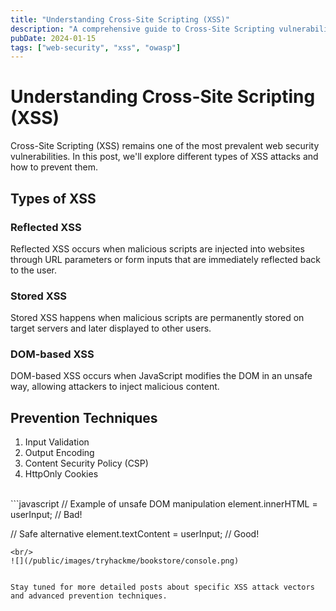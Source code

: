```yaml
---
title: "Understanding Cross-Site Scripting (XSS)"
description: "A comprehensive guide to Cross-Site Scripting vulnerabilities, attack vectors, and prevention methods"
pubDate: 2024-01-15
tags: ["web-security", "xss", "owasp"]
---
```


# Understanding Cross-Site Scripting (XSS)

Cross-Site Scripting (XSS) remains one of the most prevalent web security vulnerabilities. In this post, we'll explore different types of XSS attacks and how to prevent them.

## Types of XSS

### Reflected XSS
Reflected XSS occurs when malicious scripts are injected into websites through URL parameters or form inputs that are immediately reflected back to the user.

### Stored XSS
Stored XSS happens when malicious scripts are permanently stored on target servers and later displayed to other users.

### DOM-based XSS
DOM-based XSS occurs when JavaScript modifies the DOM in an unsafe way, allowing attackers to inject malicious content.

## Prevention Techniques

1. Input Validation
2. Output Encoding
3. Content Security Policy (CSP)
4. HttpOnly Cookies

<br/>
```javascript
// Example of unsafe DOM manipulation
element.innerHTML = userInput; // Bad!

// Safe alternative
element.textContent = userInput; // Good!
```
<br/>
![](/public/images/tryhackme/bookstore/console.png)


Stay tuned for more detailed posts about specific XSS attack vectors and advanced prevention techniques.
